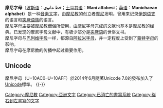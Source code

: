 {{多個問題|
{{expand|time=2017-10-24}}
{{unreferenced|time=2015-08-17T15:18:38+00:00}}
{{expert-subject}}
}}
{{Infobox Writing system
 |name=摩尼字母
 |sample=Leaf from a Manichaean Book (MIK III 4979).jpg
 |caption=用摩尼字母書寫的[[摩尼教抄本殘頁_MIK_III_4979|摩尼教抄本殘頁 MIK III 4979]]
 |type=[[辅音音素文字|辅音音素文字]]
 |time=3世纪-约10世纪
 |languages=中古伊朗语
 |fam1= [[圣书体|圣书体]]
 |fam2=[[原始迦南字母|原始迦南字母]]
 |fam3=[[腓尼基字母|腓尼基字母]]
 |fam4=[[亚兰字母|亚兰字母]]
 |fam5=[[叙利亚字母|叙利亚字母]]
 |fam6=[[粟特字母|粟特字母]]
 |iso15924=Mani
 |unicode = [http://www.unicode.org/charts/PDF/U10AC0.pdf U+10AC0–U+10AFF]<br />
[http://www.unicode.org/L2/L2011/11123r-n4029r-manichaean.pdf Final Accepted Script Proposal]
 |note=none
}}
'''摩尼字母'''（[[波斯语|波斯语]]：'''خط مانوی'''；[[土耳其语|土耳其语]]：'''Mani alfabesi'''；[[英语|英语]]：'''Manichaean alphabet'''）是一种[[音素文字|音素文字]]，由[[摩尼教|摩尼教]]的创立者[[摩尼|摩尼]]发明，曾用来记录[[伊朗语支|伊朗语支]]的语言和[[突厥语族|突厥语族]]的语言。<br>

摩尼字母主要被[[摩尼教|摩尼教]]僧侣所使用，由摩尼字母完成的文献也基本是[[摩尼教|摩尼教]]的经典。已发现的摩尼字母文献中，有极少部分是[[突厥语|突厥语]]的世俗文书。<br>

摩尼字母与[[巴列维字母|巴列维字母]]一样，都源自[[阿拉米字母|阿拉米字母]]，并一定程度上受到了[[粟特字母|粟特字母]]的影响。<br>

摩尼字母在摩尼教的传播中起过重要作用。

== Unicode ==
{{See also|摩尼字母 (Unicode區段)}}
摩尼字母（U+10AC0–U+10AFF）於2014年6月隨著Unicode 7.0的發布加入了[[Unicode|Unicode]]標準。
{{-}}
{{Unicode chart Manichaean}}
{{摩尼教頁腳}}

[[Category:摩尼教|Category:摩尼教]]
[[Category:亞洲文字|Category:亞洲文字]]
[[Category:已消亡的書寫系統|Category:已消亡的書寫系統]]
[[Category:從右到左書寫的文字|Category:從右到左書寫的文字]]